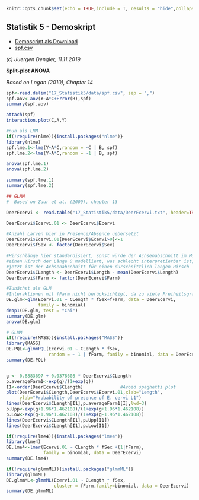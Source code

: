 ```r

knitr::opts_chunk$set(echo = TRUE,include = T, results = "hide",collapse=TRUE)
```
## Statistik 5 - Demoskript 

- [Demoscript als Download](17_Statistik5/RFiles/Statistik 5-Demo_v.02.R)
- [spf.csv](17_Statistik5/data/spf.csv)

*_(c) Juergen Dengler, 11.11.2019_*

**Split-plot ANOVA**

_Based on Logan (2010), Chapter 14_

```r
spf<-read.delim("17_Statistik5/data/spf.csv", sep = ",")
spf.aov<-aov(Y~A*C+Error(B),spf)
summary(spf.aov)

attach(spf)
interaction.plot(C,A,Y)

#nun als LMM
if(!require(nlme)){install.packages("nlme")}
library(nlme)
spf.lme.1<-lme(Y~A*C,random = ~C | B, spf)
spf.lme.2<-lme(Y~A*C,random = ~1 | B, spf)

anova(spf.lme.1)
anova(spf.lme.2)

summary(spf.lme.1)
summary(spf.lme.2)

## GLMM
#  Based on Zuur et al. (2009), chapter 13

DeerEcervi <- read.table("17_Statistik5/data/DeerEcervi.txt", header=TRUE, dec=".")

DeerEcervi$Ecervi.01 <- DeerEcervi$Ecervi

#Anzahl Larven hier in Presence/Absence uebersetzt
DeerEcervi$Ecervi.01[DeerEcervi$Ecervi>0]<-1
DeerEcervi$fSex <- factor(DeerEcervi$Sex)

#Hirschlänge hier standardisiert, sonst würde der Achsenabschnitt im Modell für
#einen Hirsch der Länge 0 modelliert, was schlecht interpretierbar ist, 
#jetzt ist der Achsenabschnitt für einen durschnittlich langen Hirsch
DeerEcervi$CLength <- DeerEcervi$Length - mean(DeerEcervi$Length)
DeerEcervi$fFarm <- factor(DeerEcervi$Farm)

#Zunächst als GLM
#Interaktionen mit fFarm nicht berücksichtigt, da zu viele Freiheitsgrade verbraucht würden
DE.glm<-glm(Ecervi.01 ~ CLength * fSex+fFarm, data = DeerEcervi,
            family = binomial)
drop1(DE.glm, test = "Chi")
summary(DE.glm)
anova(DE.glm)

# GLMM
if(!require(MASS)){install.packages("MASS")}
library(MASS)
DE.PQL<-glmmPQL(Ecervi.01 ~ CLength * fSex,
                random = ~ 1 | fFarm, family = binomial, data = DeerEcervi)
summary(DE.PQL)


g <- 0.8883697 + 0.0378608 * DeerEcervi$CLength
p.averageFarm1<-exp(g)/(1+exp(g))
I1<-order(DeerEcervi$CLength)              #Avoid spaghetti plot
plot(DeerEcervi$CLength,DeerEcervi$Ecervi.01,xlab="Length",
     ylab="Probability of presence of E. cervi L1")
lines(DeerEcervi$CLength[I1],p.averageFarm1[I],lwd=3)
p.Upp<-exp(g+1.96*1.462108)/(1+exp(g+1.96*1.462108))
p.Low<-exp(g-1.96*1.462108)/(1+exp(g-1.96*1.462108))
lines(DeerEcervi$CLength[I1],p.Upp[I1])
lines(DeerEcervi$CLength[I1],p.Low[I1])

if(!require(lme4)){install.packages("lme4")}
library(lme4)
DE.lme4<-lmer(Ecervi.01 ~ CLength * fSex +(1|fFarm),
              family = binomial, data = DeerEcervi)
summary(DE.lme4)

if(!require(glmmML)){install.packages("glmmML")}
library(glmmML)
DE.glmmML<-glmmML(Ecervi.01 ~ CLength * fSex,
                  cluster = fFarm,family=binomial, data = DeerEcervi)
summary(DE.glmmML)

```
